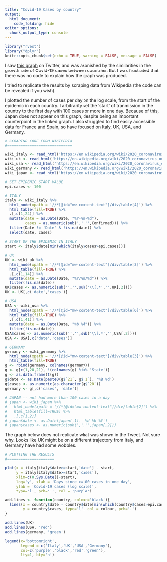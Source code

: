 ```yaml
---
title: "Covid-19 Cases by country"
output: 
  html_document:
    code_folding: hide
editor_options: 
  chunk_output_type: console
---
```


```r
library("rvest")
library("dplyr")
knitr::opts_chunk$set(echo = TRUE, warning = FALSE, message = FALSE)
```

I saw [this graph](https://twitter.com/MarkJHandley/status/1237119688578138112) on Twitter, and was asonished by the similarities in the growth rate of Covid-19 cases between countries. But I was frustrated that there was no code to explain how the graph was produced. 

I tried to replicate the results by scraping data from Wikipedia (the code can be revealed if you wish).

I plotted the number of cases per day on the log scale, from the start of the epidemic in each country. 
I arbitrarity set the 'start' of tranmission in the country to the first day with 100 cases or more in one day.
Because of this, Japan does not appear on this graph, despite being an important counterpoint in the linked graph. 
I also struggled to find easily accessible data for France and Spain, so have focused on Italy, UK, USA, and Germany.

```r
# SCRAPING CODE FROM WIKIPEDIA 
#=============================

wiki_italy <- read_html('https://en.wikipedia.org/wiki/2020_coronavirus_outbreak_in_Italy')
wiki_uk <- read_html('https://en.wikipedia.org/wiki/2020_coronavirus_outbreak_in_the_United_Kingdom')
wiki_usa <- read_html('https://en.wikipedia.org/wiki/2020_coronavirus_outbreak_in_the_United_States#State_number_of_reported_cases_by_date')
wiki_germany <- read_html('https://en.wikipedia.org/wiki/2020_coronavirus_outbreak_in_Germany')
wiki_japan <- read_html('https://en.wikipedia.org/wiki/2020_coronavirus_outbreak_in_Japan')

# SET EPIDEMIC START VALUE
epi.cases <- 100

# ITALY
italy <- wiki_italy %>%
  html_node(xpath = '//*[@id="mw-content-text"]/div/table[4]') %>%
  html_table(fill=TRUE) %>%
  .[,c(1,24)] %>%
  mutate(date = as.Date(Date, "%Y-%m-%d"),
         cases = as.numeric(sub(',','',Confirmed))) %>%
  filter(Date != 'Date' & !is.na(date)) %>%
  select(date, cases) 
  
# START OF THE EPIDEMIC IN ITALY 
start <- italy$date[min(which(italy$cases>epi.cases))]

# UK 
UK <- wiki_uk %>%
  html_node(xpath = '//*[@id="mw-content-text"]/div/table[3]') %>%
  html_table(fill=TRUE) %>%
  .[,c(1,14)] %>%
  mutate(date = as.Date(Date, "%Y/%m/%d")) %>%
  filter(!is.na(date))
UK$cases <- as.numeric(sub('','',sub('\\[.*','',UK[,2])))
UK <- UK[,c('date','cases')]

# USA 
USA <- wiki_usa %>%
  html_node(xpath = '//*[@id="mw-content-text"]/div/table[6]') %>%
  html_table(fill=TRUE) %>%
  .[,c(1,41)] %>%
  mutate(date = as.Date(Date, "%b %d")) %>%
  filter(!is.na(date))
USA$cases <- as.numeric(sub('','',sub('\\[.*','',USA[,2])))
USA <- USA[,c('date','cases')]

# GERMANY 
germany <- wiki_germany %>%
  html_node(xpath = '//*[@id="mw-content-text"]/div/table[3]') %>%
  html_table(fill=TRUE)
g <- rbind(germany, colnames(germany))
g <- g[c(1,20,21), !(colnames(g) %in% 'State')]
g <- as.data.frame(t(g))
g$date <- as.Date(paste0(g$`21`, g$`1`), '%B %d')
g$cases <- as.numeric(as.character(g$`20`))
germany <- g[,c('cases', 'date')]

# JAPAN -- not had more than 100 cases in a day 
# japan <- wiki_japan %>%
#   html_node(xpath = '//*[@id="mw-content-text"]/div/table[2]') %>%
#   html_table(fill=TRUE) %>%
#   .[,c(1,2)] 
# japan$date <- as.Date(japan[,1], '%d %b %Y')
# japan$cases <- as.numeric(sub(',','',japan[,2]))

```

The graph below does not replicate what was shown in the Tweet. 
Not sure why. 
Looks like UK might be on a different trajectory from Italy, and Germany have had some wobbles. 

```r
# PLOTTING THE RESULTS 
#=====================

plot(x = italy[italy$date>=start,'date'] - start,
     y = italy[italy$date>=start,'cases'],
     xlim=c(0,Sys.Date()-start),
     log='y', xlab = 'Days since >=100 cases in one day',
     ylab = 'Covid-19 cases (log scale)', 
     type='l', pch='.', col = 'purple')

add.lines <- function(country, colour='black'){
  lines(x = country$date - country$date[min(which(country$cases>epi.cases))],
        y = country$cases, type='l', col = colour, pch='.')
}

add.lines(UK)
add.lines(USA, 'red')
add.lines(germany, 'green')

legend(x='bottomright',
       legend = c('Italy','UK','USA','Germany'),
       col=c('purple','black','red','green'),
       lty=1, bty='n')
```


